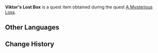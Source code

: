 {{Item Infobox
|id           = 100631
|image        = Item Parcel.png
|type         = Quest Items
|description  = The box that Viktor lost. The wrapping is all crumpled up... but it doesn't look damaged. What important things could it contain?
|source1      = Obtained during [[A Mysterious Loss]]
}}
'''Viktor's Lost Box''' is a quest item obtained during the quest [[A Mysterious Loss]].

==Other Languages==
{{Other Languages
|default_hidden = 1
|en      = Viktor's Lost Box
|zhs     = 维克多丢失的盒子
|zhs_rm  = Wéikèduō Diūshī de Hézi
|zht     = 維克多丟失的盒子
|zht_rm  = Wéikèduō Diūshī de Hézi
|ja      = ヴィクトルが無くした箱
|ja_rm   = Vikutoru no Nakushita Hako
|ko      = 빅토르가 잃어버린 상자
|ko_rm   = Biktoreuga Ireobeorin Sangja
|es      = Caja perdida de Viktor
|fr      = Boîte perdue de Victor
|ru      = Потерянная Виктором коробка
|th      = กล่องที่ Viktor ทำหาย
|th_rm   = 
|vi      = Chiệc Hộp Viktor Làm Mất
|de      = Viktors verlorene Schachtel
|id      = Kotak Viktor yang Hilang
|pt      = Caixa Perdida de Viktor
|tr      = Viktor'un Kayıp Kutusu
|it      = Scatola smarrita di Viktor
}}

==Change History==
{{Change History|1.1}}
